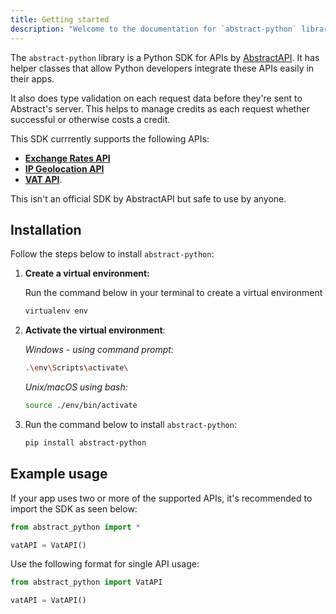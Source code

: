 ```yaml
---
title: Getting started
description: "Welcome to the documentation for `abstract-python` library"
---
```



The `abstract-python` library is a Python SDK for APIs by [AbstractAPI](https://www.abstractapi.com/). It has helper classes
that allow Python developers integrate these APIs easily in their apps.

It also does type validation on each request data before they're sent to Abstract's server. This helps to manage credits as each request whether successful or otherwise costs a credit.

This SDK currrently supports the following APIs:

- **[Exchange Rates API](https://docs.abstractapi.com/exchange-rates)**
- **[IP Geolocation API](https://docs.abstractapi.com/ip-geolocation)**
- **[VAT API](https://docs.abstractapi.com/vat-validation)**.

<Aside>
  This isn't an official SDK by AbstractAPI but safe to use by anyone.
</Aside>

## Installation

Follow the steps below to install `abstract-python`:

<Steps>

1. **Create a virtual environment:**

   Run the command below in your terminal to create a virtual environment

   ```bash
   virtualenv env
   ```

2. **Activate the virtual environment**:

   _Windows - using command prompt:_

   ```bash
   .\env\Scripts\activate\
   ```

   _Unix/macOS using bash:_

   ```bash
   source ./env/bin/activate
   ```

3. Run the command below to install `abstract-python`:

   ```bash
   pip install abstract-python
   ```

</Steps>

## Example usage

If your app uses two or more of the supported APIs, it's recommended to import the SDK as seen below:

```python
from abstract_python import *

vatAPI = VatAPI()
```

Use the following format for single API usage:

```python
from abstract_python import VatAPI

vatAPI = VatAPI()
```
